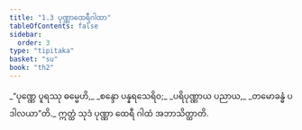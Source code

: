 ```yaml
---
title: "1.3 ပုဏ္ဏာထေရီဂါထာ"
tableOfContents: false
sidebar:
  order: 3
type: "tipitaka"
basket: "su"
book: "th2"
---
```



<DynamicBreadcrumb />

<Division number="3" book="th2" e="ch" v="19" p="377">

<Paragraph number="6" type="verses" book="th2">
_“ပုဏ္ဏေ ပူရဿု ဓမ္မေဟိ,_  
_စန္ဒော ပန္နရသေရိဝ;_  
_ပရိပုဏ္ဏာယ ပညာယ,_  
_တမောခန္ဓံ ပဒါလယာ”တိ._  

</Paragraph>

<Paragraph number="7" book="th2">
ဣတ္ထံ သုဒံ ပုဏ္ဏာ ထေရီ ဂါထံ အဘာသိတ္ထာတိ.
</Paragraph>
</Division>